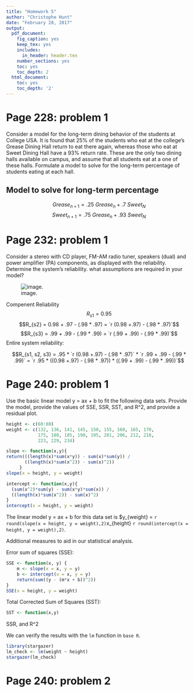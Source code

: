 ```yaml
---
title: "Homework 5"
author: "Christophe Hunt"
date: "February 28, 2017"
output:
  pdf_document:
    fig_caption: yes
    keep_tex: yes
    includes:
      in_header: header.tex
    number_sections: yes
    toc: yes
    toc_depth: 2
  html_document:
    toc: yes
    toc_depth: '2'
---
```


\newpage

# Page 228: problem 1

Consider a model for the long-term dining behavior of the students at College USA. It is found that 25% of the students who eat at the college's Grease Dining Hall return to eat there again, whereas those who eat at Sweet Dining Hall have a 93% return rate. These are the only two dining halls available on campus, and assume that all students eat at a one of these halls. Formulate a model to solve for the long-term percentage of students eating at each hall.


\begin{table}[h]
\centering
\caption{Present - Next State for Dining}
\label{Present - Next State for Dining}
\begin{tabular}{cl|cc|}
\cline{3-4}
 &  & \multicolumn{2}{c|}{NEXT STATE} \\ \cline{3-4} 
\multicolumn{1}{l}{} &  & \multicolumn{1}{l}{Grease Dinning Hall} & \multicolumn{1}{l|}{Sweet Dining Hall} \\ \hline
\multicolumn{1}{|c|}{\multirow{2}{*}{PRESENT STATE}} & Grease Dining Hall & .25 & .75 \\
\multicolumn{1}{|c|}{} & Sweet Dining Hall & .7 & .93 \\ \hline
\end{tabular}
\end{table}

## Model to solve for long-term percentage 
$$Grease_{n+1} = .25~Grease_n + .7~Sweet_N$$
$$Sweet_{n+1} = .75~Grease_n + .93~Sweet_N$$

\newpage

# Page 232: problem 1

Consider a stereo with CD player, FM-AM radio tuner, speakers (dual) and power amplifier (PA) components, as displayed with the reliability. Determine the system's reliability. what assumptions are required in your model?

![image.](https://raw.githubusercontent.com/ChristopheHunt/MSDA---Coursework/master/Data%20609/Homework%205/problem%201.PNG)

Compenent Reliability
$$R_{s1} = 0.95$$
$$R_{s2} = 0.98 + .97 - (.98 * .97) = `r (0.98 +.97) - (.98 * .97)`$$
$$R_{s3} = .99 + .99 - (.99 * .99) = `r (.99 + .99) - (.99 * .99)`$$
Entire system reliability:

$$R_{s1, s2, s3} = .95 * `r (0.98 +.97) - (.98 * .97)` * `r .99 + .99 - (.99 * .99)` = `r .95 * ((0.98 +.97) - (.98 * .97)) * ((.99 + .99) - (.99 * .99))`$$


# Page 240: problem 1

Use the basic linear model y = ax + b to fit the following data sets. Provide the model, provide the values of SSE, SSR, SST, and R^2, and provide a residual plot.

```r
height <- c(60:80)
weight <- c(132, 136, 141, 145, 150, 155, 160, 165, 170, 
            175, 180, 185, 190, 195, 201, 206, 212, 218, 
            223, 229, 234)
```

```r
slope <- function(x,y){
return(((length(x)*sum(x*y)) - sum(x)*sum(y)) / 
       ((length(x)*sum(x^2)) - sum(x)^2))
     }
slope(x = height, y = weight)
```

```r
intercept <- function(x,y){
  (sum(x^2)*sum(y) - sum(x*y)*sum(x)) /
  ((length(x)*sum(x^2)) - sum(x)^2)
}
intercept(x = height, y = weight)
```

The linear model y = ax + b for this data set is $y_{weight} = `r round(slope(x = height, y = weight),2)`x_{height} `r round(intercept(x = height, y = weight),2)`.

Additional measures to aid in our statistical analysis. 

Error sum of squares (SSE): 
```r
SSE <- function(x, y) {
    m <- slope(x = x, y = y)
    b <- intercept(x = x, y = y)
    return(sum((y - (m*x + b))^2))
}
SSE(x = height, y = weight)
```

Total Corrected Sum of Squares (SST):

```r
SST <- function(x,y)
```


SSR,  and R^2

We can verify the results with the `lm` function in `base R`.

```r
library(stargazer)
lm_check <- lm(weight ~ height)
stargazer(lm_check)
```

# Page 240: problem 2

